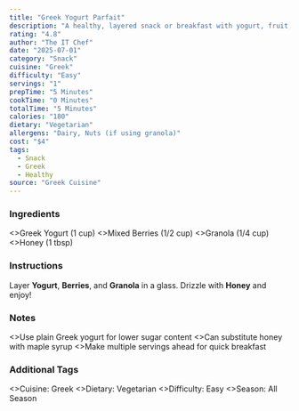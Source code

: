 ```yaml
---
title: "Greek Yogurt Parfait"
description: "A healthy, layered snack or breakfast with yogurt, fruit, and granola."
rating: "4.8"
author: "The IT Chef"
date: "2025-07-01"
category: "Snack"
cuisine: "Greek"
difficulty: "Easy"
servings: "1"
prepTime: "5 Minutes"
cookTime: "0 Minutes"
totalTime: "5 Minutes"
calories: "180"
dietary: "Vegetarian"
allergens: "Dairy, Nuts (if using granola)"
cost: "$4"
tags:
  - Snack
  - Greek
  - Healthy
source: "Greek Cuisine"
---
```

### Ingredients

<RecipeIngredients>
  <>Greek Yogurt (1 cup)</>
  <>Mixed Berries (1/2 cup)</>
  <>Granola (1/4 cup)</>
  <>Honey (1 tbsp)</>
</RecipeIngredients>

### Instructions

<RecipeInstructions>
  <RecipeInstructionsSection title="Assemble Parfait">
    <RecipeInstructionsStep>
      Layer <strong>Yogurt</strong>, <strong>Berries</strong>, and <strong>Granola</strong> in a glass.
    </RecipeInstructionsStep>
    <RecipeInstructionsStep>
      Drizzle with <strong>Honey</strong> and enjoy!
    </RecipeInstructionsStep>
  </RecipeInstructionsSection>
</RecipeInstructions>

### Notes

<RecipeNotes>
  <>Use plain Greek yogurt for lower sugar content</>
  <>Can substitute honey with maple syrup</>
  <>Make multiple servings ahead for quick breakfast</>
</RecipeNotes>

### Additional Tags

<RecipeTags>
  <>Cuisine: Greek</>
  <>Dietary: Vegetarian</>
  <>Difficulty: Easy</>
  <>Season: All Season</>
</RecipeTags>
